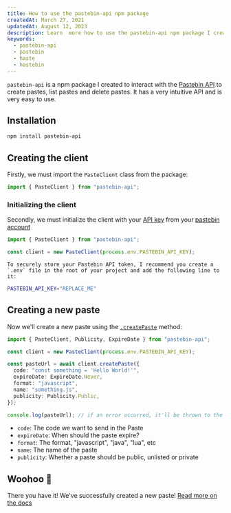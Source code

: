 ```yaml
---
title: How to use the pastebin-api npm package
createdAt: March 27, 2021
updatedAt: August 12, 2023
description: Learn  more how to use the pastebin-api npm package I created.
keywords:
  - pastebin-api
  - pastebin
  - haste
  - hastebin
---
```


`pastebin-api` is a npm package I created to interact with the [Pastebin API](https://pastebin.com/doc_api) to create pastes, list pastes and delete pastes.
It has a very intuitive API and is very easy to use.

## Installation

```bash --command=true
npm install pastebin-api
```

## Creating the client

Firstly, we must import the `PasteClient` class from the package:

```typescript title="src/index.ts"
import { PasteClient } from "pastebin-api";
```

### Initializing the client

Secondly, we must initialize the client with your [API key](https://pastebin.com/doc_api#1) from your [pastebin account](https://pastebin.com/login)

```typescript title="src/index.ts" {3}
import { PasteClient } from "pastebin-api";

const client = new PasteClient(process.env.PASTEBIN_API_KEY);
```

<Info title="Securely storing the Pastebin API token">

    To securely store your Pastebin API token, I recommend you create a `.env` file in the root of your project and add the following line to it:

```bash
PASTEBIN_API_KEY="REPLACE_ME"
```

<p />

</Info>

## Creating a new paste

Now we'll create a new paste using the [`.createPaste`](https://github.com/casperiv0/pastebin-api/blob/main/docs/README.md#create-a-paste) method:

```typescript title="src/index.ts" {5-14} /Publicity, ExpireDate/
import { PasteClient, Publicity, ExpireDate } from "pastebin-api";

const client = new PasteClient(process.env.PASTEBIN_API_KEY);

const pasteUrl = await client.createPaste({
  code: "const something = 'Hello World!'",
  expireDate: ExpireDate.Never,
  format: "javascript",
  name: "something.js",
  publicity: Publicity.Public,
});

console.log(pasteUrl); // if an error occurred, it'll be thrown to the console.
```

- `code`: The code we want to send in the Paste
- `expireDate`: When should the paste expire?
- `format`: The format, "javascript", "java", "lua", etc
- `name`: The name of the paste
- `publicity`: Whether a paste should be public, unlisted or private

## Woohoo 🎉

There you have it! We've successfully created a new paste! [Read more on the docs](https://github.com/casperiv0/pastebin-api/blob/main/docs/README.md)
